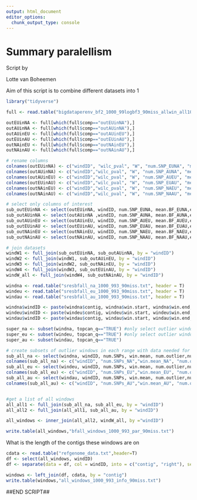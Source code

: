 ```yaml
---
output: html_document
editor_options: 
  chunk_output_type: console
---
```

Summary paralellism
===

Script by  

Lotte van Boheemen

Aim of this script is to combine different datasets into 1

```r
library("tidyverse")

```

```r
full <- read.table("bigdataperenv_bf2_1000_99logbf3_90miss_allwin_all10K.txt", header=T)

outEUinNA <- full[which(full$comp=="outEUinNA"),]
outAUinNA <- full[which(full$comp=="outAUinNA"),]
outAUinEU <- full[which(full$comp=="outAUinEU"),]
outEUinAU <- full[which(full$comp=="outEUinAU"),]
outNAinEU <- full[which(full$comp=="outNAinEU"),]
outNAinAU <- full[which(full$comp=="outNAinAU"),]

# rename columns
colnames(outEUinNA) <- c("windID", "wilc_pval", "W", "num.SNP_EUNA", "mean.BF_EUNA", "10K_BF", "Z", "emperical_p_EUNA", "source")
colnames(outAUinNA) <- c("windID","wilc_pval", "W", "num.SNP_AUNA", "mean.BF_AUNA", "10K_BF", "Z", "emperical_p_AUNA", "source")
colnames(outAUinEU) <- c("windID","wilc_pval", "W", "num.SNP_AUEU", "mean.BF_AUEU", "10K_BF", "Z", "emperical_p_AUEU", "source")
colnames(outEUinAU) <- c("windID","wilc_pval", "W", "num.SNP_EUAU", "mean.BF_EUAU", "10K_BF", "Z", "emperical_p_EUAU", "source")
colnames(outNAinEU) <- c("windID","wilc_pval", "W", "num.SNP_NAEU", "mean.BF_NAEU", "10K_BF", "Z", "emperical_p_NAEU", "source")
colnames(outNAinAU) <- c("windID","wilc_pval", "W", "num.SNP_NAAU", "mean.BF_NAAU", "10K_BF", "Z", "emperical_p_NAAU", "source")

# select only columns of interest
sub_outEUinNA <- select(outEUinNA, windID, num.SNP_EUNA, mean.BF_EUNA,emperical_p_EUNA)
sub_outAUinNA <- select(outAUinNA ,windID, num.SNP_AUNA, mean.BF_AUNA,emperical_p_AUNA)
sub_outAUinEU <- select(outAUinEU, windID, num.SNP_AUEU, mean.BF_AUEU,emperical_p_AUEU)
sub_outEUinAU <- select(outEUinAU, windID, num.SNP_EUAU, mean.BF_EUAU,emperical_p_EUAU)
sub_outNAinEU <- select(outNAinEU, windID, num.SNP_NAEU, mean.BF_NAEU,emperical_p_NAEU)
sub_outNAinAU <- select(outNAinAU, windID, num.SNP_NAAU, mean.BF_NAAU,emperical_p_NAAU)

# join datasets
windW1 <- full_join(sub_outEUinNA, sub_outAUinNA, by = "windID") 
windW2 <- full_join(windW1, sub_outAUinEU, by = "windID") 
windW3 <- full_join(windW2, sub_outNAinEU, by = "windID") 
windW4 <- full_join(windW3, sub_outEUinAU, by = "windID") 
windW_all <- full_join(windW4, sub_outNAinAU, by = "windID") 

windna <- read.table("sresbfall_na_1000_993_90miss.txt", header = T)
windeu <- read.table("sresbfall_eu_1000_993_90miss.txt", header = T)
windau <- read.table("sresbfall_au_1000_993_90miss.txt", header = T)

windna$windID <- paste(windna$contig, windna$win.start, windna$win.end, windna$envvar, sep="__")
windeu$windID <- paste(windeu$contig, windeu$win.start, windeu$win.end, windeu$envvar, sep="__")
windau$windID <- paste(windau$contig, windau$win.start, windau$win.end, windau$envvar, sep="__")

super_na <- subset(windna, topcan_q=="TRUE") #only select outlier windows)
super_eu <- subset(windeu, topcan_q=="TRUE") #only select outlier windows
super_au <- subset(windau, topcan_q=="TRUE") 

# create subsets of outlier windows in each range with data needed for summary
sub_all_na <- select(windna, windID, num.SNPs, win.mean, num.outlier,num.BFoutlier, envvar,  topcan_q)
colnames(sub_all_na) <- c("windID", "num.SNPs_NA","win.mean_NA", "num.outliers_NA","num.outliersBF_NA","envvarNA", "topcan_qNA")
sub_all_eu <- select(windeu, windID, num.SNPs, win.mean, num.outlier,num.BFoutlier, envvar, topcan_q)
colnames(sub_all_eu) <- c("windID", "num.SNPs_EU","win.mean_EU", "num.outliers_EU","num.outliersBF_EU", "envvarEU", "topcan_qEU")
sub_all_au <- select(windau, windID, num.SNPs, win.mean, num.outlier,num.BFoutlier, envvar, topcan_q)
colnames(sub_all_au) <- c("windID", "num.SNPs_AU","win.mean_AU", "num.outliers_AU","num.outliersBF_AU","envvarAU", "topcan_qAU")


#get a list of all windows
all_all1 <- full_join(sub_all_na, sub_all_eu, by = "windID")
all_all2 <- full_join(all_all1, sub_all_au, by = "windID")

all_windows <- inner_join(all_all2, windW_all, by ="windID")

write.table(all_windows,"bfall_windows_1000_993_par_90miss.txt")


```

What is the length of the contigs these windows are on

```r
cdata <- read.table("refgenome_data.txt",header=T)
df <- select(all_windows, windID)
df <- separate(data = df, col = windID, into = c("contig", "right"), sep = "\\__")

windows <- left_join(df, cdata, by = "contig")
write.table(windows,"all_windows_1000_993_info_90miss.txt")
```

##END SCRIPT##